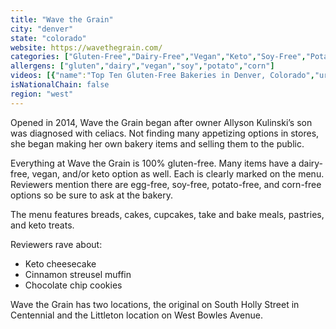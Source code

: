 ```yaml
---
title: "Wave the Grain"
city: "denver"
state: "colorado"
website: https://wavethegrain.com/
categories: ["Gluten-Free","Dairy-Free","Vegan","Keto","Soy-Free","Potato-Free","Corn-Free","Bakery"]
allergens: ["gluten","dairy","vegan","soy","potato","corn"]
videos: [{"name":"Top Ten Gluten-Free Bakeries in Denver, Colorado","url":"https://www.youtube.com/watch?v=5puLRbNpSUc"}]
isNationalChain: false
region: "west"
---
```

Opened in 2014, Wave the Grain began after owner Allyson Kulinski’s son was diagnosed with celiacs. Not finding many appetizing options in stores, she began making her own bakery items and selling them to the public.

Everything at Wave the Grain is 100% gluten-free. Many items have a dairy-free, vegan, and/or keto option as well. Each is clearly marked on the menu. Reviewers mention there are egg-free, soy-free, potato-free, and corn-free options so be sure to ask at the bakery.

The menu features breads, cakes, cupcakes, take and bake meals, pastries, and keto treats.

Reviewers rave about:
* Keto cheesecake
* Cinnamon streusel muffin
* Chocolate chip cookies

Wave the Grain has two locations, the original on South Holly Street in Centennial and the Littleton location on West Bowles Avenue.
